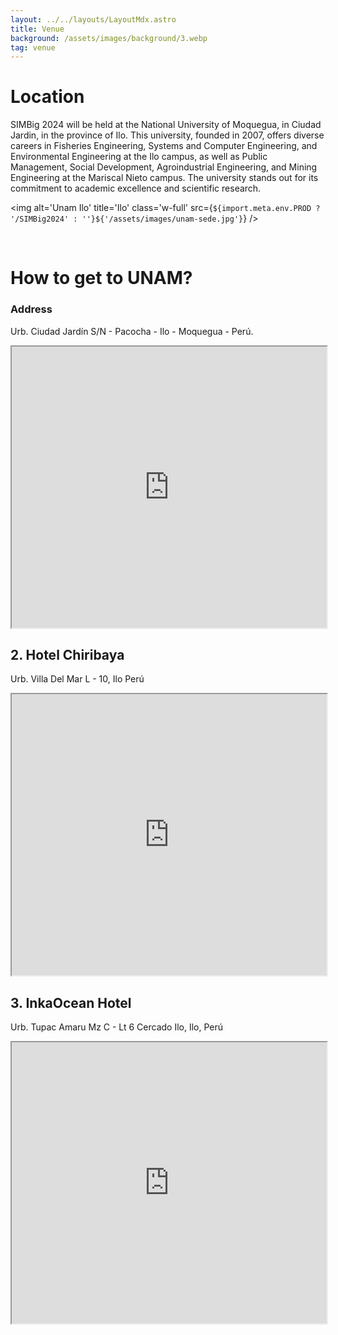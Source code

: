 ```yaml
---
layout: ../../layouts/LayoutMdx.astro
title: Venue
background: /assets/images/background/3.webp
tag: venue
---
```



# Location
SIMBig 2024 will be held at the National University of Moquegua, in Ciudad Jardin, in the province of Ilo. This university, founded in 2007, offers diverse careers in Fisheries Engineering, Systems and Computer Engineering, and Environmental Engineering at the Ilo campus, as well as Public Management, Social Development, Agroindustrial Engineering, and Mining Engineering at the Mariscal Nieto campus. The university stands out for its commitment to academic excellence and scientific research.

<img alt='Unam Ilo' title='Ilo' class='w-full' src={`${import.meta.env.PROD ? '/SIMBig2024' : ''}${'/assets/images/unam-sede.jpg'}`} />

<br/>


# How to get to UNAM?
### Address
Urb. Ciudad Jardín S/N - Pacocha - Ilo - Moquegua - Perú.
<iframe width="100%" height="450" src="https://maps.google.com/maps?width=100%25&height=600&hl=en&q=-17.6018087485854,%20-71.34079467539199+(UNAM)&t=p&z=17&ie=UTF8&iwloc=B&output=embed" />

<br/>

# Ilo: Coastal Charm and Culinary Delights
Ilo, a charming coastal city in the Moquegua region of Peru, is an intriguing destination that offers a unique blend of seaside landscapes, culture, and delicious cuisine. Its scenic boardwalk, with stunning views of the Pacific Ocean, is perfect for enjoying unforgettable sunsets. Visitors can explore Pozo de Lisas Beach, an ideal spot for relaxation, or the Chiribaya Museum, which offers a glimpse into the region's ancient pre-Hispanic cultures. Ilo's gastronomy is another highlight, featuring fresh seafood dishes. Signature meals such as corvina ceviche, shrimp, and the traditional "chupe de camarones" are visitors' must-try delights. Ilo combines natural beauty, history, and irresistible flavors, making it an ideal place to explore.
<img alt='Ilo puerto' title='Ilo' class='w-full' src={`${import.meta.env.PROD ? '/SIMBig2024' : ''}${'/assets/images/circuito_ilo_playas.webp'}`} />

# Recommended Hotels for your Stay
Discover our selection of recommended hotels near the conference, chosen for their comfort, location and excellent service. Find the ideal option and secure your stay today.

## 1. Sunrise Hotel - Ilo
Jr. Moquegua 657, Ilo 18601 Perú
<iframe width="100%" height="450"  src="https://www.google.com/maps/embed?pb=!1m14!1m8!1m3!1d8970.942294263077!2d-71.3358573!3d-17.6381398!3m2!1i1024!2i768!4f13.1!3m3!1m2!1s0x91445b0f7ad314af%3A0x389591793a6f6359!2sSunrise%20Hotel%20-%20Ilo!5e1!3m2!1ses-419!2spe!4v1727980597231!5m2!1ses-419!2spe"></iframe>

## 2. Hotel Chiribaya
Urb. Villa Del Mar L - 10, Ilo Perú
<iframe width="100%" height="450"  src="https://www.google.com/maps/embed?pb=!1m14!1m8!1m3!1d1121.4076704441513!2d-71.341226!3d-17.6317294!3m2!1i1024!2i768!4f13.1!3m3!1m2!1s0x91445b735e04ada1%3A0xb8d2241596d715d3!2sHotel%20Chiribaya!5e1!3m2!1ses-419!2spe!4v1727980557540!5m2!1ses-419!2spe"></iframe>

## 3. InkaOcean Hotel
Urb. Tupac Amaru Mz C - Lt 6 Cercado Ilo, Ilo, Perú
<iframe width="100%" height="450"  src="https://www.google.com/maps/embed?pb=!1m14!1m8!1m3!1d2245.277636914706!2d-71.3401819!3d-17.6327906!3m2!1i1024!2i768!4f13.1!3m3!1m2!1s0x91445b759d234175%3A0x8cdde91af5a6c69b!2sInkaOcean%20Hotel!5e1!3m2!1ses-419!2spe!4v1727980449428!5m2!1ses-419!2spe"></iframe>
